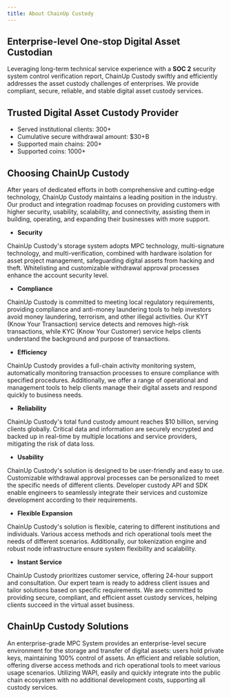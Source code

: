```yaml
---
title: About ChainUp Custody
---
```


##  Enterprise-level One-stop Digital Asset Custodian

Leveraging long-term technical service experience with a **SOC 2** security system control verification report, ChainUp Custody swiftly and efficiently addresses the asset custody challenges of enterprises. We provide compliant, secure, reliable, and stable digital asset custody services.

##  Trusted Digital Asset Custody Provider

* Served institutional clients: 300+
* Cumulative secure withdrawal amount: $30+B
* Supported main chains: 200+
* Supported coins: 1000+

##  Choosing ChainUp Custody

After years of dedicated efforts in both comprehensive and cutting-edge technology, ChainUp Custody maintains a leading position in the industry. Our product and integration roadmap focuses on providing customers with higher security, usability, scalability, and connectivity, assisting them in building, operating, and expanding their businesses with more support.

* **Security**

ChainUp Custody's storage system adopts MPC technology, multi-signature technology, and multi-verification, combined with hardware isolation for asset project management, safeguarding digital assets from hacking and theft. Whitelisting and customizable withdrawal approval processes enhance the account security level.

* **Compliance**

ChainUp Custody is committed to meeting local regulatory requirements, providing compliance and anti-money laundering tools to help investors avoid money laundering, terrorism, and other illegal activities. Our KYT (Know Your Transaction) service detects and removes high-risk transactions, while KYC (Know Your Customer) service helps clients understand the background and purpose of transactions.

* **Efficiency**

ChainUp Custody provides a full-chain activity monitoring system, automatically monitoring transaction processes to ensure compliance with specified procedures. Additionally, we offer a range of operational and management tools to help clients manage their digital assets and respond quickly to business needs.

* **Reliability**

ChainUp Custody's total fund custody amount reaches $10 billion, serving clients globally. Critical data and information are securely encrypted and backed up in real-time by multiple locations and service providers, mitigating the risk of data loss.

* **Usability**

ChainUp Custody's solution is designed to be user-friendly and easy to use. Customizable withdrawal approval processes can be personalized to meet the specific needs of different clients. Developer custody API and SDK enable engineers to seamlessly integrate their services and customize development according to their requirements.

* **Flexible Expansion**

ChainUp Custody's solution is flexible, catering to different institutions and individuals. Various access methods and rich operational tools meet the needs of different scenarios. Additionally, our tokenization engine and robust node infrastructure ensure system flexibility and scalability.

* **Instant Service**

ChainUp Custody prioritizes customer service, offering 24-hour support and consultation. Our expert team is ready to address client issues and tailor solutions based on specific requirements. We are committed to providing secure, compliant, and efficient asset custody services, helping clients succeed in the virtual asset business.

##  ChainUp Custody Solutions

<CardGroup cols={2}>
  <Card title="MPC Self-Custody" href="/introduction/custody-solution/mpc-wallet">
    An enterprise-grade MPC System provides an enterprise-level secure environment for the storage and transfer of digital assets: users hold private keys, maintaining 100% control of assets.
  </Card>
  <Card title="Full Custody" href="/introduction/custody-solution/joint-custody">
    An efficient and reliable solution, offering diverse access methods and rich operational tools to meet various usage scenarios.
  </Card>
  <Card title="ChainUp Custody WAPI" href="/introduction/custody-solution/wapi">
    Utilizing WAPI, easily and quickly integrate into the public chain ecosystem with no additional development costs, supporting all custody services.
  </Card>
</CardGroup>
